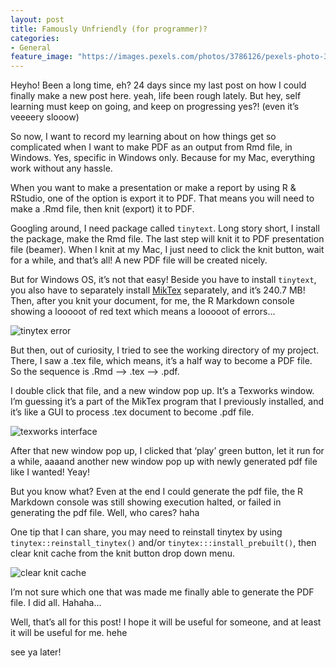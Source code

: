 ```yaml
---
layout: post
title: Famously Unfriendly (for programmer)?
categories:
- General
feature_image: "https://images.pexels.com/photos/3786126/pexels-photo-3786126.jpeg?auto=compress&cs=tinysrgb&dpr=2&h=750&w=1260"
---
```


Heyho! Been a long time, eh? 24 days since my last post on how I could finally make a new post here. yeah, life been rough lately. But hey, self learning must keep on going, and keep on progressing yes?! (even it's veeeery slooow)

So now, I want to record my learning about on how things get so complicated when I want to make PDF as an output from Rmd file, in Windows. Yes, specific in Windows only. Because for my Mac, everything work without any hassle.

When you want to make a presentation or make a report by using R & RStudio, one of the option is export it to PDF. That means you will need to make a .Rmd file, then knit (export) it to PDF.

Googling around, I need package called `tinytext`. Long story short, I install the package, make the Rmd file. The last step will knit it to PDF presentation file (beamer). When I knit at my Mac, I just need to click the knit button, wait for a while, and that's all! A new PDF file will be created nicely.

But for Windows OS, it's not that easy! Beside you have to install `tinytext`, you also have to separately install [MikTex](https://miktex.org/ "MikTex website") separately, and it's 240.7 MB! Then, after you knit your document, for me, the R Markdown console showing a looooot of red text which means a looooot of errors...

![](pictures/tinytex%20error.JPG "tinytex error"){#screenshot #error #tinytex}

But then, out of curiosity, I tried to see the working directory of my project. There, I saw a .tex file, which means, it's a half way to become a PDF file. So the sequence is .Rmd --\> .tex --\> .pdf.

I double click that file, and a new window pop up. It's a Texworks window. I'm guessing it's a part of the MikTex program that I previously installed, and it's like a GUI to process .tex document to become .pdf file.

![](pictures/texworks.JPG "texworks interface"){#screenshot #texworks #tinytex #MikTex}

After that new window pop up, I clicked that 'play' green button, let it run for a while, aaaand another new window pop up with newly generated pdf file like I wanted! Yeay!

But you know what? Even at the end I could generate the pdf file, the R Markdown console was still showing execution halted, or failed in generating the pdf file. Well, who cares? haha

One tip that I can share, you may need to reinstall tinytex by using `tinytex::reinstall_tinytex()` and/or `tinytex:::install_prebuilt()`, then clear knit cache from the knit button drop down menu.

![](pictures/clear%20knit%20cache.JPG "clear knit cache"){#screenshot #knit #rmarkdown}

I'm not sure which one that was made me finally able to generate the PDF file. I did all. Hahaha...

Well, that's all for this post! I hope it will be useful for someone, and at least it will be useful for me. hehe

see ya later!
